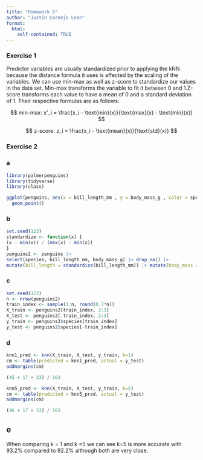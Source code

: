 ```yaml
---
title: "Homework 5"
author: "Justin Cornejo Leon"
format: 
  html:
    self-contained: TRUE
---
```


### Exercise 1

Predictor variables are usually standardized prior to applying the kNN because the distance formula it uses is affected by the scaling of the variables. We can use min-max as well as z-score to standardize our values in the data set. Min-max transforms the variable to fit it between 0 and 1.Z-score transforms each value to have a mean of 0 and a standard deviation of 1. Their respective formulas are as follows:

$$
min-max: x'_i = \frac{x_i - \text{min}(x)}{\text{max}(x) - \text{min}(x)} 
$$

$$
z-score:  z_i = \frac{x_i - \text{mean}(x)}{\text{std}(x)} 
$$

### Exercise 2

### a

```r
library(palmerpenguins)
library(tidyverse)
library(class)
```

```r
ggplot(penguins, aes(x = bill_length_mm , y = body_mass_g , color = species)) +
  geom_point()
```

### b

```r
set.seed(123)
standardize <- function(x) {
(x - min(x)) / (max(x) - min(x))
}
penguins2 <- penguins |>
select(species, bill_length_mm, body_mass_g) |> drop_na() |>
mutate(bill_length = standardize(bill_length_mm)) |> mutate(body_mass = standardize(body_mass_g)) |> select(-bill_length_mm, -body_mass_g)
```

### c

```r
set.seed(123)
n <- nrow(penguins2)
train_index <- sample(1:n, round(0.7*n))
X_train <- penguins2[train_index, 2:3]
X_test <- penguins2[-train_index, 2:3]
y_train <- penguins2$species[train_index]
y_test <- penguins2$species[-train_index]

```

### d

```r
knn1_pred <- knn(X_train, X_test, y_train, k=1)
cm <- table(predicted = knn1_pred, actual = y_test)
addmargins(cm)
```

```r
(45 + 17 + 33) / 103
```

```r
knn5_pred <- knn(X_train, X_test, y_train, k=5)
cm <- table(predicted = knn5_pred, actual = y_test)
addmargins(cm)

```

```r
(46 + 17 + 33) / 103
```

## e

When comparing k = 1 and k =5 we can see k=5 is more accurate with 93.2% compared to 92.2% although both are very close.
